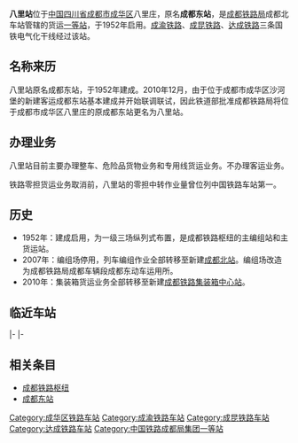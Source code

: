 {{Infobox China railway station 
|车站名称 = 八里站
|图片 = Bali Railway Station, Chengdu, Sichuan, China.jpg
|图片介绍 =
|车站拼音 = bā lǐ zhàn
|英文名称 = Bali Railway Station
|车站代码 = 45593<ref>{{cite book|title=中华人民共和国铁路车站代码（GB/T 10302-2010）|publisher=中国标准出版社|year=2010|isbn=155066140495|ignore-isbn-error=true|pages=6}}</ref>
|电报码 = CPW
|拼音码 = BLI
|车站类型 = 货运站
|车站位置 = [[四川省|四川省]][[成都市|成都市]][[成华区|成华区]][[府青路街道|府青路街道]]
|归属 = [[成都铁路局|成都铁路局]]
|线路 = [[成渝铁路|成渝铁路]]<br/>[[成昆铁路|成昆铁路]]<br/>[[达成铁路|达成铁路]]
|使用状态 = 使用中
|车站等级 = [[一等站_(中鐵)|一等站]]
|月台数目 =
}}

'''八里站'''位于[[中国|中国]][[四川省|四川省]][[成都市|成都市]][[成华区|成华区]]八里庄，原名'''成都东站'''，是[[成都铁路局|成都铁路局]]成都北车站管辖的货运[[一等站_(中鐵)|一等站]]，于1952年启用。[[成渝铁路|成渝铁路]]、[[成昆铁路|成昆铁路]]、[[达成铁路|达成铁路]]三条国铁电气化干线经过该站。

== 名称来历 ==
八里站原名成都东站，于1952年建成。2010年12月，由于位于成都市成华区沙河堡的新建客运成都东站基本建成并开始联调联试，因此铁道部批准成都铁路局将位于成都市成华区八里庄的原成都东站更名为八里站。

== 办理业务 ==
八里站目前主要办理整车、危险品货物业务和专用线货运业务。不办理客运业务。

铁路零担货运业务取消前，八里站的零担中转作业量曾位列中国铁路车站第一。

== 历史 ==
*1952年：建成启用，为一级三场纵列式布置，是成都铁路枢纽的主编组站和主货运站。
*2007年：编组场停用，列车编组作业全部转移至新建[[成都北站|成都北站]]。编组场改造为成都铁路局成都车辆段成都东动车运用所。
*2010年：集装箱货运业务全部转移至新建[[成都铁路集装箱中心站|成都铁路集装箱中心站]]。

==临近车站==
{{start rail box|[[File:China_Railways.svg|16px]] [[中国铁路|中国铁路]]}}
{{s-inop|[[成都站|成都站]]|往{{站|成都}}|rows=3}}
{{s-line|[[成昆铁路|成昆铁路]]|}}
{{s-inop|[[成都东站|成都东站]]|往{{站|昆明}}}}
|-
{{s-line|[[达成铁路|达成铁路]]|}}
{{s-inop|[[龙潭寺站|龙潭寺站]]|達成綫往{{站|达州}}<br />成渝綫往{{站|重慶}}|rows=2}}
|-
{{s-line|[[成渝铁路|成渝铁路]]|}}
{{end box}}

==相关条目==
*[[成都铁路枢纽|成都铁路枢纽]]
*[[成都东站|成都东站]]


{{达成铁路}}
{{成昆铁路}}
{{成渝铁路}}
{{成都铁路车站列表}}
[[Category:成华区铁路车站|Category:成华区铁路车站]]
[[Category:成渝铁路车站|Category:成渝铁路车站]]
[[Category:成昆铁路车站|Category:成昆铁路车站]]
[[Category:达成铁路车站|Category:达成铁路车站]]
<references />
[[Category:中国铁路成都局集团一等站|Category:中国铁路成都局集团一等站]]